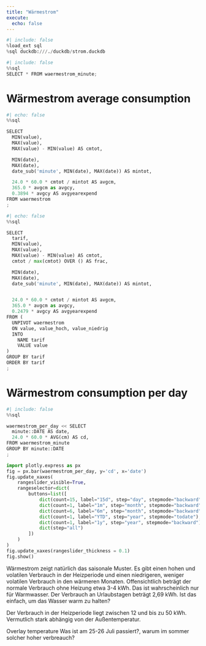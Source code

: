 ```yaml
---
title: "Wärmestrom"
execute:
  echo: false
---
```


```python
#| include: false
%load_ext sql
%sql duckdb:///./duckdb/strom.duckdb
```


```python
#| include: false
%%sql
SELECT * FROM waermestrom_minute;
```


# Wärmestrom average consumption

```python
#| echo: false
%%sql

SELECT 
  MIN(value),
  MAX(value),
  MAX(value) - MIN(value) AS cmtot,

  MIN(date),
  MAX(date),
  date_sub('minute', MIN(date), MAX(date)) AS mintot, 

  24.0 * 60.0 * cmtot / mintot AS avgcm,
  365.0 * avgcm as avgcy,
  0.3894 * avgcy AS avgyearexpend
FROM waermestrom
;
```


```python
#| echo: false
%%sql

SELECT 
  tarif,
  MIN(value),
  MAX(value),
  MAX(value) - MIN(value) AS cmtot,
  cmtot / max(cmtot) OVER () AS frac,

  MIN(date),
  MAX(date),
  date_sub('minute', MIN(date), MAX(date)) AS mintot, 


  24.0 * 60.0 * cmtot / mintot AS avgcm,
  365.0 * avgcm as avgcy,
  0.2479 * avgcy AS avgyearexpend
FROM (
  UNPIVOT waermestrom
  ON value, value_hoch, value_niedrig
  INTO
    NAME tarif
    VALUE value
)
GROUP BY tarif
ORDER BY tarif
;
```



# Wärmestrom consumption per day

```python
#| include: false
%%sql

waermestrom_per_day << SELECT 
  minute::DATE AS date,
  24.0 * 60.0 * AVG(cm) AS cd,
FROM waermestrom_minute
GROUP BY minute::DATE
;
```


```python
import plotly.express as px
fig = px.bar(waermestrom_per_day, y='cd', x='date')
fig.update_xaxes(
    rangeslider_visible=True,
    rangeselector=dict(
        buttons=list([
            dict(count=15, label="15d", step="day", stepmode="backward"),
            dict(count=1, label="1m", step="month", stepmode="backward"),
            dict(count=6, label="6m", step="month", stepmode="backward"),
            dict(count=1, label="YTD", step="year", stepmode="todate"),
            dict(count=1, label="1y", step="year", stepmode="backward"),
            dict(step="all")
        ])
    )
)
fig.update_xaxes(rangeslider_thickness = 0.1)
fig.show()
```

Wärmestrom zeigt natürlich das saisonale Muster. Es gibt einen hohen und volatilen Verbrauch in der Heizperiode und einen niedrigeren, weniger volatilen Verbrauch in den wärmeren Monaten. Offensichtlich beträgt der normale Verbrauch ohne Heizung etwa 3-4 kWh. Das ist wahrscheinlich nur für Warmwasser. Der Verbrauch an Urlaubstagen beträgt 2,69 kWh. Ist das einfach, um das Wasser warm zu halten?

Der Verbrauch in der Heizperiode liegt zwischen 12 und bis zu 50 kWh. Vermutlich stark abhängig von der Außentemperatur.

Overlay temperature
Was ist am 25-26 Juli passiert?, warum im sommer solcher hoher verbreauch?



